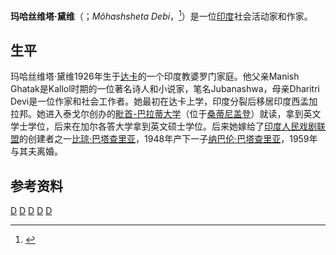 
{{Infobox writer <!-- for more information see [[:Template:Infobox_writer/doc|:Template:Infobox writer/doc]] -->
|image =Mahashweta devi.jpg<!-- only free-content images are allowed for depicting living people - see [[WP:NONFREE|WP:NONFREE]] -->
|imagesize = 180px |
| name        = Mahasweta Devi<br />মহাশ্বেতা দেবী
| caption     = 
| pseudonym   = 
| birth_date  = {{Birth date|1926|1|14|mf=y}}<ref name=ram>[http://www.rmaf.org.ph/Awardees/Biography/BiographyDeviMah.htm Detailed Biography] {{Wayback|url=http://www.rmaf.org.ph/Awardees/Biography/BiographyDeviMah.htm |date=20100326080914 }} ''[[Ramon_Magsaysay_Award|Ramon Magsaysay Award]]''.</ref>
| birth_place = {{flag|British Raj}}[[达卡|达卡]]
| death_date  = {{Death date and age|2016|7|28|1926|1|14}} 
| death_place = {{IND}}[[加尔各答|加尔各答]]
| occupation  = 社会活动家、作家
| nationality = [[印度|印度]]
| period      = 1956年至今
| genre       = 小说、戏剧散文
| subject     = [[印度除名部落|印度除名部落]]
| movement    = [[人民戏剧运动|人民戏剧运动]]
|notableworks = ''Hajar Churashir Ma'' (No. 1084's Mother)<br />''Aranyer Adhikar'' (The Occupation of the Forest)<br />''Titu Mir''
| influences  = 
| influenced  = [[Gayatri_Chakravorty_Spivak|Gayatri Chakravorty Spivak]]
| signature   = Mahasweta Devi signature.png
| website = 
}}

'''玛哈丝维塔·黛维'''（{{lang-bn|মহাশ্বেতা দেবী}}；''Môhashsheta Debi''，{{bd|1926年|1月14日|2016年|7月28日|}}<ref>{{Cite web |url=http://scroll.in/latest/811738/eminent-writer-mahasweta-devi-dies-at-90-in-kolkata |title=Eminent writer Mahasweta Devi dies at 90 in Kolkata |accessdate=2016-07-28 |archive-date=2016-07-29 |archive-url=https://web.archive.org/web/20160729150717/http://scroll.in/latest/811738/eminent-writer-mahasweta-devi-dies-at-90-in-kolkata |dead-url=no }}</ref>）是一位[[印度|印度]]社会活动家和作家。

==生平==
玛哈丝维塔·黛维1926年生于[[达卡|达卡]]的一个印度教婆罗门家庭。他父亲Manish Ghatak是Kallol时期的一位著名诗人和小说家，笔名Jubanashwa，母亲Dharitri Devi是一位作家和社会工作者。她最初在达卡上学，印度分裂后移居印度西孟加拉邦。她进入泰戈尔创办的[[毗首-巴拉蒂大学|毗首-巴拉蒂大学]]（位于[[桑蒂尼盖登|桑蒂尼盖登]]）就读，拿到英文学士学位，后来在加尔各答大学拿到英文硕士学位。后来她嫁给了[[印度人民戏剧联盟|印度人民戏剧联盟]]的创建者之一[[比琼·巴塔查里亚|比琼·巴塔查里亚]]，1948年产下一子[[纳巴伦·巴塔查里亚|纳巴伦·巴塔查里亚]]，1959年与其夫离婚。

==参考资料==
{{reflist}}

{{Authority control}}
[[Category:达卡人|D]]
[[Category:印度作家|D]]
[[Category:麥格塞塞獎獲得者|D]]
[[Category:印度印度教徒|D]]
[[Category:加爾各答大學校友|D]]